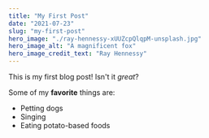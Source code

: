 ```yaml
---
title: "My First Post"
date: "2021-07-23"
slug: "my-first-post"
hero_image: "./ray-hennessy-xUUZcpQlqpM-unsplash.jpg"
hero_image_alt: "A magnificent fox"
hero_image_credit_text: "Ray Hennessy"
---
```


This is my first blog post! Isn't it *great*?

Some of my **favorite** things are:

* Petting dogs
* Singing
* Eating potato-based foods